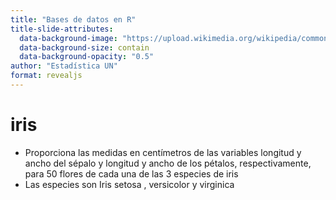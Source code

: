 ```yaml
---
title: "Bases de datos en R"
title-slide-attributes:
  data-background-image: "https://upload.wikimedia.org/wikipedia/commons/a/a7/Irissetosa1.jpg"
  data-background-size: contain
  data-background-opacity: "0.5"
author: "Estadística UN"
format: revealjs
---
```


# iris 

- Proporciona las medidas en centímetros de las variables longitud y ancho del sépalo y longitud y ancho de los pétalos, respectivamente, para 50 flores de cada una de las 3 especies de iris
- Las especies son Iris setosa , versicolor y virginica
